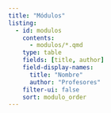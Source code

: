 ```yaml
---
title: "Módulos"
listing:
  - id: modulos
    contents:
      - modulos/*.qmd
    type: table
    fields: [title, author]
    field-display-names:
      title: "Nombre"
      author: "Profesores"
    filter-ui: false
    sort: modulo_order
---
```

